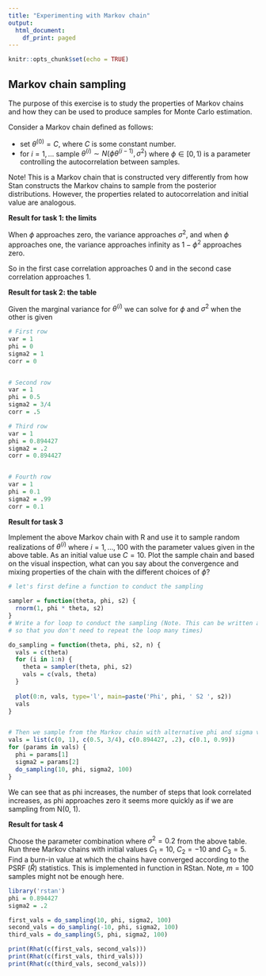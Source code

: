 ```yaml
---
title: "Experimenting with Markov chain"
output:
  html_document:
    df_print: paged
---
```


```r
knitr::opts_chunk$set(echo = TRUE)
```

## Markov chain sampling

The purpose of this exercise is to study the properties of Markov chains and how they can be used to produce samples for Monte Carlo estimation.


Consider a Markov chain defined as follows:

 * set $\theta^{(0)} = C$, where $C$ is some constant number.
 * for $i=1,\dots$ sample $\theta^{(i)} \sim N(\phi \theta^{(i-1)},\sigma^2)$ where $\phi\in[0,1)$ is a parameter controlling the autocorrelation between samples.

Note! This is a Markov chain that is constructed very differently from how Stan constructs the Markov chains to sample from the posterior distributions. However, the properties related to autocorrelation and initial value are analogous.

**Result for task 1: the limits**

When $\phi$ approaches zero, the variance approaches $\sigma^2$, and when $\phi$ approaches one, the variance approaches infinity as $1-\phi^2$ approaches zero.

So in the first case correlation approaches 0 and in the second case correlation approaches 1.


**Result for task 2: the table**

Given the marginal variance for $\theta^{(i)}$ we can solve for $\phi$ and $\sigma^2$ when the other is given

```r
# First row
var = 1
phi = 0
sigma2 = 1
corr = 0


# Second row
var = 1
phi = 0.5
sigma2 = 3/4
corr = .5

# Third row
var = 1
phi = 0.894427
sigma2 = .2
corr = 0.894427


# Fourth row
var = 1
phi = 0.1
sigma2 = .99
corr = 0.1
```


**Result for task 3**

Implement the above Markov chain with R and use it to sample random realizations of $\theta^{(i)}$ where $i=1,\dots,100$ with the parameter values given in the above table. As an initial value use $C=10$. Plot the sample chain and based on the visual inspection, what can you say about the convergence and mixing properties of the chain with the different choices of $\phi$?


```r
# let's first define a function to conduct the sampling

sampler = function(theta, phi, s2) {
  rnorm(1, phi * theta, s2)
}
# Write a for loop to conduct the sampling (Note. This can be written as a function 
# so that you don't need to repeat the loop many times)

do_sampling = function(theta, phi, s2, n) {
  vals = c(theta)
  for (i in 1:n) {
    theta = sampler(theta, phi, s2)
    vals = c(vals, theta)
  }
  
  plot(0:n, vals, type='l', main=paste('Phi', phi, ' S2 ', s2))
  vals
}


# Then we sample from the Markov chain with alternative phi and sigma values and draw them
vals = list(c(0, 1), c(0.5, 3/4), c(0.894427, .2), c(0.1, 0.99))
for (params in vals) {
  phi = params[1]
  sigma2 = params[2]
  do_sampling(10, phi, sigma2, 100)
}

```
We can see that as phi increases, the number of steps that look correlated increases, as phi approaches zero it seems more quickly as if we are sampling from N(0, 1).

**Result for task 4**

Choose the parameter combination where $\sigma^2=0.2$ from the above table. Run three Markov chains with initial values $C_1 = 10$, $C_2=-10$ and $C_3=5$. Find a burn-in value at which the chains have converged according to the PSRF ($\hat{R}$) statistics. This is implemented in function \texttt{Rhat} in RStan. Note, $m=100$ samples might not be enough here.



```r
library('rstan')
phi = 0.894427
sigma2 = .2

first_vals = do_sampling(10, phi, sigma2, 100)
second_vals = do_sampling(-10, phi, sigma2, 100)
third_vals = do_sampling(5, phi, sigma2, 100)

print(Rhat(c(first_vals, second_vals)))
print(Rhat(c(first_vals, third_vals)))
print(Rhat(c(third_vals, second_vals)))

```


